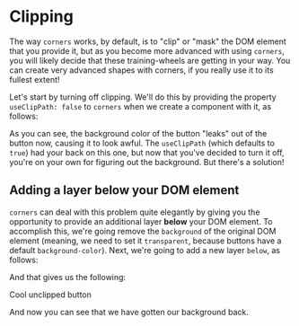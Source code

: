 

[comment]: <> (This is step 3)

# Clipping

The way `corners` works, by default, is to "clip" or "mask" the DOM element that you provide it, but as you become more advanced with using `corners`, you will likely decide that these training-wheels are getting in your way. You can create very advanced shapes with corners, if you really use it to its fullest extent!

Let's start by turning off clipping. We'll do this by providing the property `useClipPath: false` to `corners` when we create a component with it, as follows:

<IncorrectUnclippedRoundedButton />
<IncorrectUnclippedRoundedButtonCode />

As you can see, the background color of the button "leaks" out of the button now, causing it to look awful. The `useClipPath` (which defaults to `true`) had your back on this one, but now that you've decided to turn it off, you're on your own for figuring out the background. But there's a solution!

## Adding a layer **below** your DOM element

`corners` can deal with this problem quite elegantly by giving you the opportunity to provide an additional layer **below** your DOM element. To accomplish this, we're going remove the `background` of the original DOM element (meaning, we need to set it `transparent`, because buttons have a default `background-color`). Next, we're going to add a new layer `below`, as follows:

<UnclippedRoundedButtonCode />

And that gives us the following:

<UnclippedRoundedButton>Cool unclipped button</UnclippedRoundedButton>

And now you can see that we have gotten our background back.
